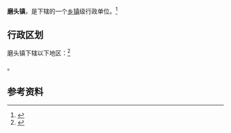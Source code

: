 {{中国乡级行政区|32/06/82/117/000}}

'''磨头镇'''，是{{PRC admin/fullname|32/06/82/117/000|3}}下辖的一个[[乡镇|乡镇]]级行政单位。<ref>{{PRC admin/ref sgc|{{PRC admin/parent|32/06/82/117/000}}}}</ref>

== 行政区划 ==

磨头镇下辖以下地区：<ref>{{PRC admin/ref sgc|32/06/82/117/000}}</ref>

{{PRC admin/children|32/06/82/117/000}}。

== 参考资料 ==

{{reflist}}

{{行政区划小作品}}
{{PRC admin/navcat|32/06/82/117/000}}